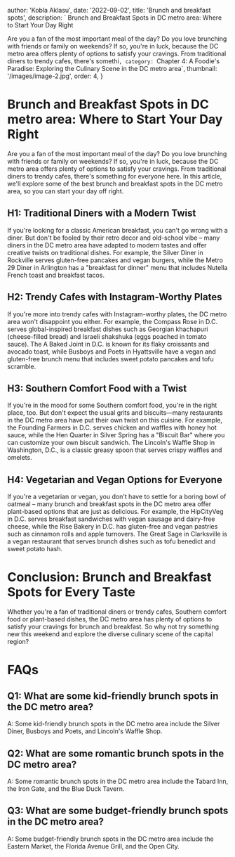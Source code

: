 
  author: 'Kobla Aklasu',
  date: '2022-09-02',
  title: 'Brunch and breakfast spots',
  description: ` Brunch and Breakfast Spots in DC metro area: Where to Start Your Day Right

Are you a fan of the most important meal of the day? Do you love brunching with friends or family on weekends? If so, you're in luck, because the DC metro area offers plenty of options to satisfy your cravings. From traditional diners to trendy cafes, there's somethi`,
  category: `Chapter 4: A Foodie's Paradise: Exploring the Culinary Scene in the DC metro area`,
  thumbnail: '/images/image-2.jpg',
  order: 4,
}

        

# Brunch and Breakfast Spots in DC metro area: Where to Start Your Day Right

Are you a fan of the most important meal of the day? Do you love brunching with friends or family on weekends? If so, you're in luck, because the DC metro area offers plenty of options to satisfy your cravings. From traditional diners to trendy cafes, there's something for everyone here. In this article, we'll explore some of the best brunch and breakfast spots in the DC metro area, so you can start your day off right.

## H1: Traditional Diners with a Modern Twist

If you're looking for a classic American breakfast, you can't go wrong with a diner. But don't be fooled by their retro decor and old-school vibe – many diners in the DC metro area have adapted to modern tastes and offer creative twists on traditional dishes. For example, the Silver Diner in Rockville serves gluten-free pancakes and vegan burgers, while the Metro 29 Diner in Arlington has a "breakfast for dinner" menu that includes Nutella French toast and breakfast tacos.

## H2: Trendy Cafes with Instagram-Worthy Plates

If you're more into trendy cafes with Instagram-worthy plates, the DC metro area won't disappoint you either. For example, the Compass Rose in D.C. serves global-inspired breakfast dishes such as Georgian khachapuri (cheese-filled bread) and Israeli shakshuka (eggs poached in tomato sauce). The A Baked Joint in D.C. is known for its flaky croissants and avocado toast, while Busboys and Poets in Hyattsville have a vegan and gluten-free brunch menu that includes sweet potato pancakes and tofu scramble.

## H3: Southern Comfort Food with a Twist

If you're in the mood for some Southern comfort food, you're in the right place, too. But don't expect the usual grits and biscuits—many restaurants in the DC metro area have put their own twist on this cuisine. For example, the Founding Farmers in D.C. serves chicken and waffles with honey hot sauce, while the Hen Quarter in Silver Spring has a "Biscuit Bar" where you can customize your own biscuit sandwich. The Lincoln's Waffle Shop in Washington, D.C., is a classic greasy spoon that serves crispy waffles and omelets.

## H4: Vegetarian and Vegan Options for Everyone

If you're a vegetarian or vegan, you don't have to settle for a boring bowl of oatmeal – many brunch and breakfast spots in the DC metro area offer plant-based options that are just as delicious. For example, the HipCityVeg in D.C. serves breakfast sandwiches with vegan sausage and dairy-free cheese, while the Rise Bakery in D.C. has gluten-free and vegan pastries such as cinnamon rolls and apple turnovers. The Great Sage in Clarksville is a vegan restaurant that serves brunch dishes such as tofu benedict and sweet potato hash.

# Conclusion: Brunch and Breakfast Spots for Every Taste

Whether you're a fan of traditional diners or trendy cafes, Southern comfort food or plant-based dishes, the DC metro area has plenty of options to satisfy your cravings for brunch and breakfast. So why not try something new this weekend and explore the diverse culinary scene of the capital region?

# FAQs

## Q1: What are some kid-friendly brunch spots in the DC metro area?

A: Some kid-friendly brunch spots in the DC metro area include the Silver Diner, Busboys and Poets, and Lincoln's Waffle Shop.

## Q2: What are some romantic brunch spots in the DC metro area?

A: Some romantic brunch spots in the DC metro area include the Tabard Inn, the Iron Gate, and the Blue Duck Tavern.

## Q3: What are some budget-friendly brunch spots in the DC metro area?

A: Some budget-friendly brunch spots in the DC metro area include the Eastern Market, the Florida Avenue Grill, and the Open City.


        